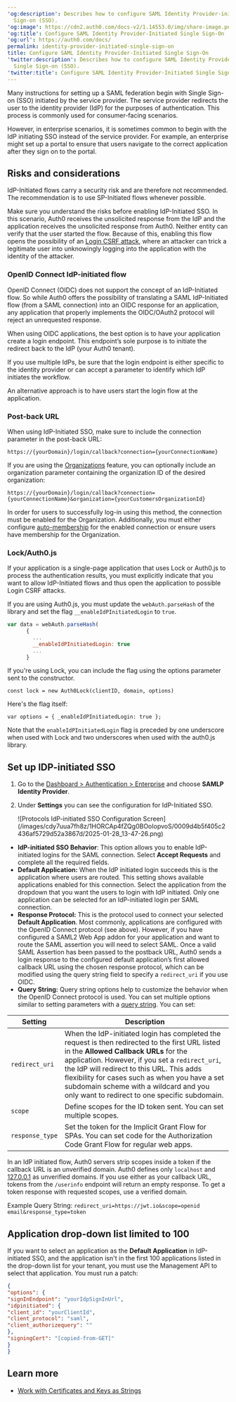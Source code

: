 ---
'og:description': Describes how to configure SAML Identity Provider-initiated Single
  Sign-on (SSO).
'og:image': https://cdn2.auth0.com/docs-v2/1.14553.0/img/share-image.png
'og:title': Configure SAML Identity Provider-Initiated Single Sign-On
'og:url': https://auth0.com/docs/
permalink: identity-provider-initiated-single-sign-on
title: Configure SAML Identity Provider-Initiated Single Sign-On
'twitter:description': Describes how to configure SAML Identity Provider-initiated
  Single Sign-on (SSO).
'twitter:title': Configure SAML Identity Provider-Initiated Single Sign-On
---
Many instructions for setting up a <Tooltip tip="Security Assertion Markup Language (SAML): Standardized protocol allowing two parties to exchange authentication information without a password." cta="View Glossary" href="/docs/glossary?term=SAML">SAML</Tooltip> federation begin with <Tooltip tip="Security Assertion Markup Language (SAML): Standardized protocol allowing two parties to exchange authentication information without a password." cta="View Glossary" href="/docs/glossary?term=Single+Sign-on">Single Sign-on</Tooltip> (SSO) initiated by the service provider. The service provider redirects the user to the <Tooltip tip="Single Sign-On (SSO): Service that, after a user logs into one applicaton, automatically logs that user in to other applications." cta="View Glossary" href="/docs/glossary?term=identity+provider">identity provider</Tooltip> (IdP) for the purposes of authentication. This process is commonly used for consumer-facing scenarios.

However, in enterprise scenarios, it is sometimes common to begin with the IdP initiating SSO instead of the service provider. For example, an enterprise might set up a portal to ensure that users navigate to the correct application after they sign on to the portal.

## Risks and considerations

IdP-Initiated flows carry a security risk and are therefore not recommended. The recommendation is to use SP-Initiated flows whenever possible.

Make sure you understand the risks before enabling IdP-Initiated SSO. In this scenario, Auth0 receives the unsolicited response from the IdP and the application receives the unsolicited response from Auth0. Neither entity can verify that the user started the flow. Because of this, enabling this flow opens the possibility of an [Login CSRF attack](https://support.detectify.com/support/solutions/articles/48001048951-login-csrf), where an attacker can trick a legitimate user into unknowingly logging into the application with the identity of the attacker.

### OpenID Connect IdP-initiated flow

<Tooltip tip="OpenID: Open standard for authentication that allows applications to verify users' identities without collecting and storing login information." cta="View Glossary" href="/docs/glossary?term=OpenID">OpenID</Tooltip> Connect (OIDC) does not support the concept of an IdP-Initiated flow. So while Auth0 offers the possibility of translating a SAML IdP-Initiated flow (from a SAML connection) into an OIDC response for an application, any application that properly implements the OIDC/OAuth2 protocol will reject an unrequested response.

When using OIDC applications, the best option is to have your application create a login endpoint. This endpoint’s sole purpose is to initiate the redirect back to the IdP (your Auth0 tenant).

If you use multiple IdPs, be sure that the login endpoint is either specific to the identity provider or can accept a parameter to identify which IdP initiates the workflow.

An alternative approach is to have users start the login flow at the application.

### Post-back URL

When using IdP-Initiated SSO, make sure to include the connection parameter in the post-back URL:

```http wrap lines
https://{yourDomain}/login/callback?connection={yourConnectionName}
```






If you are using the [Organizations](/docs/manage-users/organizations) feature, you can optionally include an organization parameter containing the organization ID of the desired organization:

```http wrap lines
https://{yourDomain}/login/callback?connection={yourConnectionName}&organization={yourCustomersOrganizationId}
```






<Callout icon="file-lines" color="#0EA5E9" iconType="regular">

In order for users to successfully log-in using this method, the connection must be enabled for the Organization. Additionally, you must either configure [auto-membership](/docs/manage-users/organizations/configure-organizations/grant-just-in-time-membership) for the enabled connection or ensure users have membership for the Organization.

</Callout>

### Lock/Auth0.js

If your application is a single-page application that uses Lock or Auth0.js to process the authentication results, you must explicitly indicate that you want to allow IdP-Initiated flows and thus open the application to possible Login CSRF attacks.

If you are using Auth0.js, you must update the `webAuth.parseHash` of the library and set the flag `__enableIdPInitiatedLogin` to `true`.

```javascript lines
var data = webAuth.parseHash(
      {
        ...
        __enableIdPInitiatedLogin: true
        ...
      }
```

If you're using Lock, you can include the flag using the options parameter sent to the constructor.

`const lock = new Auth0Lock(clientID, domain, options)`

Here's the flag itself:

`var options = { _enableIdPInitiatedLogin: true };`

Note that the `enableIdPInitiatedLogin` flag is preceded by one underscore when used with Lock and two underscores when used with the auth0.js library.

## Set up IDP-initiated SSO

1. Go to the [Dashboard > Authentication > Enterprise](https://manage.auth0.com/#/connections/enterprise) and choose **SAMLP Identity Provider**.
2. Under **Settings** you can see the configuration for IdP-Initiated SSO.

   <Frame>![Protocols IdP-initiated SSO Configuration Screen](/images/cdy7uua7fh8z/1HORCAp4fZQg0BOoIopvoS/0009d4b5f405c2436af5729d52a3867d/2025-01-28_13-47-26.png)</Frame>

* **IdP-initiated SSO Behavior**: This option allows you to enable IdP-initiated logins for the SAML connection. Select **Accept Requests** and complete all the required fields.
* **Default Application:** When the IdP initiated login succeeds this is the application where users are routed. This setting shows available applications enabled for this connection. Select the application from the dropdown that you want the users to login with IdP initiated. Only one application can be selected for an IdP-initiated login per SAML connection.
* **Response Protocol:** This is the protocol used to connect your selected **Default Application**. Most commonly, applications are configured with the OpenID Connect protocol (see above). However, if you have configured a SAML2 Web App addon for your application and want to route the SAML assertion you will need to select SAML. Once a valid SAML Assertion has been passed to the postback URL, Auth0 sends a login response to the configured default application’s first allowed callback URL using the chosen response protocol, which can be modified using the query string field to specify a `redirect_uri` if you use OIDC.
* **Query String:** Query string options help to customize the behavior when the OpenID Connect protocol is used. You can set multiple options similar to setting parameters with a [query string](https://en.wikipedia.org/wiki/Query_string). You can set:

<table class="table"><thead>
<tr>
<th>Setting</th>
<th>Description</th>
</tr>
</thead>
<tbody>
<tr>
<td><code>redirect_uri</code></td>
<td>When the IdP-initiated login has completed the request is then redirected to the first URL listed in the <strong>Allowed Callback URLs</strong> for the application. However, if you set a <code>redirect_uri</code>, the IdP will redirect to this URL. This adds flexibility for cases such as when you have a set subdomain scheme with a wildcard and you only want to redirect to one specific subdomain.</td>
</tr>
<tr>
<td><code>scope</code></td>
<td>Define scopes for the ID token sent. You can set multiple scopes.</td>
</tr>
<tr>
<td><code>response_type</code></td>
<td>Set the token for the Implicit Grant Flow for SPAs. You can set code for the Authorization Code Grant Flow for regular web apps.</td>
</tr>
</tbody>
</table>

  <Warning>

  In an IdP initiated flow, Auth0 servers strip scopes inside a token if the callback URL is an unverified domain. Auth0 defines only `localhost` and [127.0.0.1](http://127.0.0.1/) as unverified domains. If you use either as your callback URL, tokens from the `/userinfo` endpoint will return an empty response. To get a token response with requested scopes, use a verified domain.

  </Warning>

  Example Query String:
  `redirect_uri=https://jwt.io&scope=openid email&response_type=token`

## Application drop-down list limited to 100

If you want to select an application as the **Default Application** in IdP-initiated SSO, and the application isn't in the first 100 applications listed in the drop-down list for your tenant, you must use the <Tooltip tip="Management API: A product to allow customers to perform administrative tasks." cta="View Glossary" href="/docs/glossary?term=Management+API">Management API</Tooltip> to select that application. You must run a patch:

```json lines
{
"options": {
"signInEndpoint": "yourIdpSignInUrl",
"idpinitiated": {
"client_id": "yourClientId",
"client_protocol": "saml",
"client_authorizequery": ""
},
"signingCert": "[copied-from-GET]"
}
}
```


## Learn more

* [Work with Certificates and Keys as Strings](/docs/authenticate/protocols/saml/saml-sso-integrations/work-with-certificates-and-keys-as-strings)